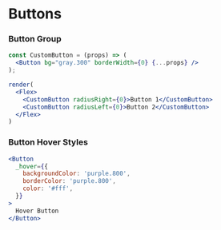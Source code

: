 <Meta title="Examples|Buttons" />

# Buttons


### Button Group
```jsx isManual=true
const CustomButton = (props) => (
  <Button bg="gray.300" borderWidth={0} {...props} />
);

render(
  <Flex>
    <CustomButton radiusRight={0}>Button 1</CustomButton>
    <CustomButton radiusLeft={0}>Button 2</CustomButton>
  </Flex>
)
```

### Button Hover Styles
```jsx
<Button
  _hover={{
    backgroundColor: 'purple.800',
    borderColor: 'purple.800',
    color: '#fff',
  }}
>
  Hover Button
</Button>
```